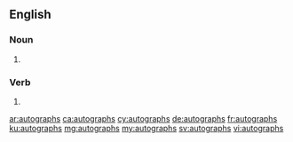 ==English==

===Noun===
{{head|en|noun plural form}}

# {{plural of|autograph|lang=en}}

===Verb===
{{head|en|verb form}}

# {{en-third-person singular of|autograph}}

[[ar:autographs]]
[[ca:autographs]]
[[cy:autographs]]
[[de:autographs]]
[[fr:autographs]]
[[ku:autographs]]
[[mg:autographs]]
[[my:autographs]]
[[sv:autographs]]
[[vi:autographs]]